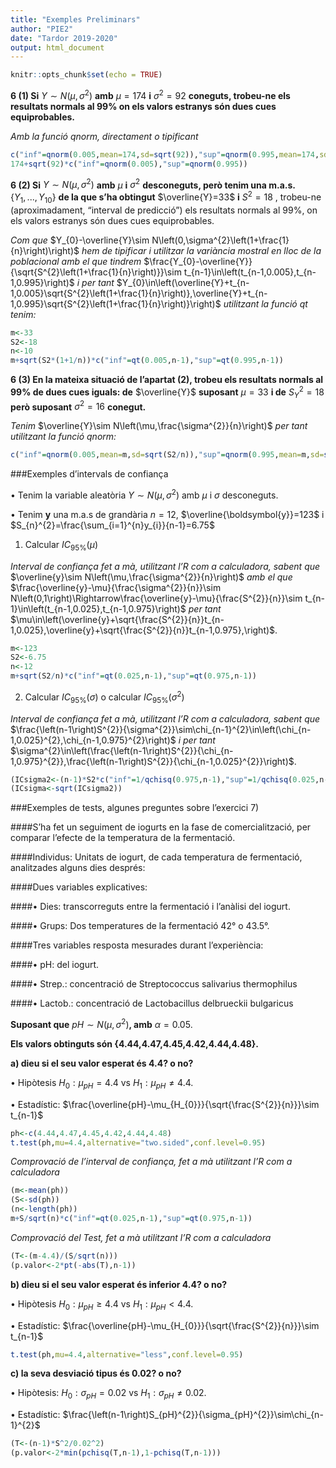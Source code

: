 ```yaml
---
title: "Exemples Preliminars"
author: "PIE2"
date: "Tardor 2019-2020"
output: html_document
---
```


```r
knitr::opts_chunk$set(echo = TRUE)
```

**6 (1)  Si** $Y\sim N\left(\mu,\sigma^{2}\right)$ **amb** $\mu=174$ **i** $\sigma^{2}=92$ **coneguts,  trobeu-ne els resultats normals al 99% on els valors estranys són dues cues equiprobables.**

*Amb la funció qnorm, directament o tipificant*

```r
c("inf"=qnorm(0.005,mean=174,sd=sqrt(92)),"sup"=qnorm(0.995,mean=174,sd=sqrt(92)))
174+sqrt(92)*c("inf"=qnorm(0.005),"sup"=qnorm(0.995))
```

**6 (2)  Si** $Y\sim N\left(\mu,\sigma^{2}\right)$ **amb** $\mu$ **i** $\sigma^{2}$ **desconeguts,  però tenim una m.a.s.** $\left\{ Y_{1},...,Y_{10}\right\}$  **de la que s'ha obtingut** $\overline{Y}=33$ **i** $S^{2}=18$ , trobeu-ne (aproximadament,  “interval de predicció”) els resultats normals al 99%,  on els valors estranys són dues cues equiprobables.

*Com que* $Y_{0}-\overline{Y}\sim N\left(0,\sigma^{2}\left(1+\frac{1}{n}\right)\right)$ *hem de tipificar i utilitzar la variància mostral en lloc de la poblacional amb el que tindrem* $\frac{Y_{0}-\overline{Y}}{\sqrt{S^{2}\left(1+\frac{1}{n}\right)}}\sim t_{n-1}\in\left(t_{n-1,0.005},t_{n-1,0.995}\right)$ *i per tant* $Y_{0}\in\left(\overline{Y}+t_{n-1,0.005}\sqrt{S^{2}\left(1+\frac{1}{n}\right)},\overline{Y}+t_{n-1,0.995}\sqrt{S^{2}\left(1+\frac{1}{n}\right)}\right)$ *utilitzant la funció qt tenim:*

```r
m<-33
S2<-18
n<-10
m+sqrt(S2*(1+1/n))*c("inf"=qt(0.005,n-1),"sup"=qt(0.995,n-1))
```

**6 (3)  En la mateixa situació de l'apartat (2),  trobeu els resultats normals al 99% de dues cues iguals: de** $\overline{Y}$ **suposant** $\mu=33$ **i de** $S_{Y}^{2}=18$  **però suposant** $\sigma^{2}=16$ **conegut.**

*Tenim* $\overline{Y}\sim N\left(\mu,\frac{\sigma^{2}}{n}\right)$ *per tant utilitzant la funció qnorm:*

```r
c("inf"=qnorm(0.005,mean=m,sd=sqrt(S2/n)),"sup"=qnorm(0.995,mean=m,sd=sqrt(S2/n)))
```

###Exemples d'intervals de confiança

• Tenim la variable aleatòria $Y\sim N\left(\mu,\sigma^{2}\right)$ amb $\mu$ i $\sigma$ desconeguts.

• Tenim $\boldsymbol{y}$ una m.a.s de grandària $n=12$,  $\overline{\boldsymbol{y}}=123$ i $S_{n}^{2}=\frac{\sum_{i=1}^{n}y_{i}}{n-1}=6.75$

1. Calcular $IC_{95\%}\left(\mu\right)$

*Interval de confiança fet a mà, utilitzant l'R com a calculadora, sabent que* $\overline{y}\sim N\left(\mu,\frac{\sigma^{2}}{n}\right)$ *amb el que* $\frac{\overline{y}-\mu}{\frac{\sigma^{2}}{n}}\sim N\left(0,1\right)\Rightarrow\frac{\overline{y}-\mu}{\frac{S^{2}}{n}}\sim t_{n-1}\in\left(t_{n-1,0.025},t_{n-1,0.975}\right)$ *per tant* $\mu\in\left(\overline{y}+\sqrt{\frac{S^{2}}{n}}t_{n-1,0.025},\overline{y}+\sqrt{\frac{S^{2}}{n}}t_{n-1,0.975},\right)$. 

```r
m<-123
S2<-6.75
n<-12
m+sqrt(S2/n)*c("inf"=qt(0.025,n-1),"sup"=qt(0.975,n-1))
```

2. Calcular $IC_{95\%}\left(\sigma\right)$ o calcular $IC_{95\%}\left(\sigma^{2}\right)$

*Interval de confiança fet a mà, utilitzant l'R com a calculadora, sabent que* $\frac{\left(n-1\right)S^{2}}{\sigma^{2}}\sim\chi_{n-1}^{2}\in\left(\chi_{n-1,0.025}^{2},\chi_{n-1,0.975}^{2}\right)$ *i per tant* $\sigma^{2}\in\left(\frac{\left(n-1\right)S^{2}}{\chi_{n-1,0.975}^{2}},\frac{\left(n-1\right)S^{2}}{\chi_{n-1,0.025}^{2}}\right)$.

```r
(ICsigma2<-(n-1)*S2*c("inf"=1/qchisq(0.975,n-1),"sup"=1/qchisq(0.025,n-1)))
(ICsigma<-sqrt(ICsigma2))
```

###Exemples de tests, algunes preguntes sobre l'exercici 7)

####S'ha fet un seguiment de iogurts en la fase de comercialització,  per comparar l'efecte de la temperatura de la fermentació. 

####Individus: Unitats de iogurt,  de cada temperatura de fermentació,  analitzades alguns dies després:

####Dues variables explicatives:

####• Dies: transcorreguts entre la fermentació i l'anàlisi del iogurt.

####• Grups: Dos temperatures de la fermentació 42° o 43.5°.

####Tres variables resposta mesurades durant l'experiència: 

####• pH: del iogurt. 

####• Strep.: concentració de Streptococcus salivarius thermophilus 

####• Lactob.: concentració de Lactobacillus delbrueckii bulgaricus 

**Suposant que** $pH\sim N\left(\mu,\sigma^{2}\right)$**,  amb** $\alpha=0.05$.

**Els valors obtinguts són {4.44,4.47,4.45,4.42,4.44,4.48}.**

**a) dieu si el seu valor esperat és 4.4? o no?**

• Hipòtesis $H_{0}:\mu_{pH}=4.4$ vs $H_{1}:\mu_{pH}\neq4.4$.

• Estadístic: $\frac{\overline{pH}-\mu_{H_{0}}}{\sqrt{\frac{S^{2}}{n}}}\sim t_{n-1}$

```r
ph<-c(4.44,4.47,4.45,4.42,4.44,4.48)
t.test(ph,mu=4.4,alternative="two.sided",conf.level=0.95)
```

*Comprovació de l'interval de confiança, fet a mà utilitzant l'R com a calculadora*

```r
(m<-mean(ph))
(S<-sd(ph))
(n<-length(ph))
m+S/sqrt(n)*c("inf"=qt(0.025,n-1),"sup"=qt(0.975,n-1))
```

*Comprovació del Test, fet a mà utilitzant l'R com a calculadora*

```r
(T<-(m-4.4)/(S/sqrt(n)))
(p.valor<-2*pt(-abs(T),n-1))
```

**b) dieu si el seu valor esperat és inferior 4.4? o no?**

• Hipòtesis $H_{0}:\mu_{pH}\ge4.4$ vs $H_{1}:\mu_{pH}<4.4$.

• Estadístic: $\frac{\overline{pH}-\mu_{H_{0}}}{\sqrt{\frac{S^{2}}{n}}}\sim t_{n-1}$

```r
t.test(ph,mu=4.4,alternative="less",conf.level=0.95)
```

**c) la seva desviació tipus és 0.02? o no?**

• Hipòtesis: $H_{0}:\sigma_{pH}=0.02$ vs $H_{1}:\sigma_{pH}\neq0.02$.

• Estadístic: $\frac{\left(n-1\right)S_{pH}^{2}}{\sigma_{pH}^{2}}\sim\chi_{n-1}^{2}$

```r
(T<-(n-1)*S^2/0.02^2)
(p.valor<-2*min(pchisq(T,n-1),1-pchisq(T,n-1)))
```


